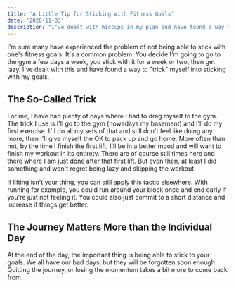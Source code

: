 ```yaml
---
title: 'A Little Tip for Sticking with Fitness Goals'
date: '2020-11-03'
description: "I've dealt with hiccups in my plan and have found a way to 'trick' myself into sticking with my goals."
---
```


I'm sure many have experienced the problem of not being able to stick with one's fitness goals. It's a common problem. You decide I'm going to go to the gym a few days a week, you stick with it for a week or two, then get lazy. I've dealt with this and have found a way to "trick" myself into sticking with my goals.

## The So-Called Trick

For me, I have had plenty of days where I had to drag myself to the gym. The trick I use is I'll go to the gym (nowadays my basement) and I'll do my first exercise. If I do all my sets of that and still don't feel like doing any more, then I'll give myself the OK to pack up and go home. More often than not, by the time I finish the first lift, I'll be in a better mood and will want to finish my workout in its entirety. There are of course still times here and there where I am just done after that first lift. But even then, at least I did something and won't regret being lazy and skipping the workout.

If lifting isn't your thing, you can still apply this tactic elsewhere. With running for example, you could run around your block once and end early if you're just not feeling it. You could also just commit to a short distance and increase if things get better.

## The Journey Matters More than the Individual Day

At the end of the day, the important thing is being able to stick to your goals. We all have our bad days, but they will be forgotten soon enough. Quitting the journey, or losing the momentum takes a bit more to come back from.
